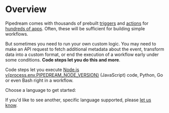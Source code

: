 
# Overview

<VideoPlayer src="https://www.youtube.com/embed/2mQgJbl8FMA" title="Creating a code step in your Pipedream workflows" />

Pipedream comes with thousands of prebuilt [triggers](/workflows/building-workflows/triggers/) and [actions](/components/contributing/#actions) for [hundreds of apps](https://pipedream.com/apps). Often, these will be sufficient for building simple workflows.

But sometimes you need to run your own custom logic. You may need to make an API request to fetch additional metadata about the event, transform data into a custom format, or end the execution of a workflow early under some conditions. **Code steps let you do this and more**.

Code steps let you execute [Node.js v{process.env.PIPEDREAM_NODE_VERSION}](https://nodejs.org/) (JavaScript) code, Python, Go or even Bash right in a workflow.

Choose a language to get started:

<div class="grid grid-cols-2">
<LanguageLink name="Node.js" link="/docs/workflows/building-workflows/code/nodejs/" icon={icons.nodejs.with_title} />
<LanguageLink name="Python" link="/docs/workflows/building-workflows/code/python" icon={icons.python.with_title} />
<LanguageLink name="Go" link="/docs/workflows/building-workflows/code/go/" icon={icons.go.with_title} />
<LanguageLink name="Bash" link="/docs/workflows/building-workflows/code/bash/" icon={icons.bash.with_title} />
</div>

If you'd like to see another, specific language supported, please [let us know](https://pipedream.com/community).
